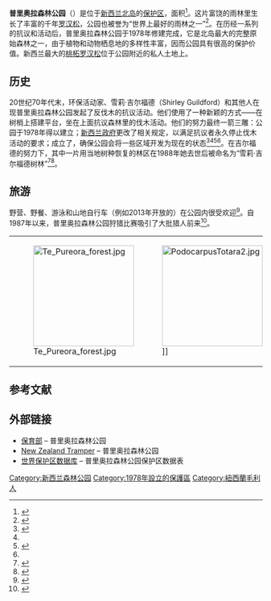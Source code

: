 {{Infobox protected area
| name            = 普里奥拉森林公园
| iucn_category   =
| photo =Te Pureora forest 1.jpg
| photo_caption =  普里奥拉森林公园
| map             = New Zealand |relief=1
| map_alt         =
| map_caption     = 普里奥拉国家公园
| label           =
| location        = {{NZL}}[[北島_(紐西蘭)|北岛]]
| nearest_city    = [[罗托路亚|罗托路亚]]
| nearest_town    = [[陶波|陶波]]
| coordinates     = {{coord|38|30|S|175|35|E|format=dms|display=inline,title}}
| area            = {{convert|75957|ha}}
| established     = 1978年
| visitation_num  =
| visitation_year =
| governing_body  = {{tsl|en|Department of Conservation (New Zealand)|保育部}}
}}

'''普里奥拉森林公园'''（{{lang-en|Pureora Forest Park}}）是位于[[新西兰|新西兰]][[北島_(紐西蘭)|北岛]]的[[保护区|保护区]]，面积{{convert|adj=on|760|km2}}<ref>{{cite web|url=https://data.linz.govt.nz/layer/53564-protected-areas/data/|title=Data Table - Protected Areas - LINZ Data Service|publisher={{tsl|en|Land Information New Zealand||Land Information New Zealand}}|accessdate=2017-10-18|archive-date=2017-10-18|archive-url=https://web.archive.org/web/20171018072034/https://data.linz.govt.nz/layer/53564-protected-areas/data/|dead-url=no}}</ref>。这片富饶的雨林里生长了丰富的千年[[罗汉松科|罗汉松]]，公园也被誉为“世界上最好的雨林之一”<ref>{{Cite web |url= http://www.newzealandnz.co.nz/forest-parks/pureora.html |title= Forest Parks: Pureora |publisher= New Zealand's Information Network |accessdate= 2020-08-26 |archive-date= 2013-09-23 |archive-url= https://web.archive.org/web/20130923021900/http://www.newzealandnz.co.nz/forest-parks/pureora.html |dead-url= yes }}</ref>。在历经一系列的抗议和{{le|坐树|Tree sitting}}活动后，普里奥拉森林公园于1978年修建完成，它是北岛最大的完整原始森林之一，由于植物和动物栖息地的多样性丰富，因而公园具有很高的保护价值。新西兰最大的[[桃柘罗汉松|桃柘罗汉松]]位于公园附近的私人土地上。

==历史==
20世纪70年代末，环保活动家{{le|斯蒂芬·金|Stephen King (conservationist)}}、雪莉·吉尔福德（Shirley Guildford）和其他人在现普里奥拉森林公园发起了反伐木的抗议活动。他们使用了一种新颖的方式——在树梢上搭建平台，坐在上面抗议森林里的伐木活动。他们的努力最终一箭三雕：公园于1978年得以建立；[[新西兰政府|新西兰政府]]更改了相关规定，以满足抗议者永久停止伐木活动的要求；成立了{{le|天然森林恢复信托基金|NZ Native Forests Restoration Trust}}，确保公园会将一些区域开发为现在的状态<ref name="Rawlings-WayAtkinson2010">{{cite book |last1=Rawlings-Way |first1=Charles |last2=Atkinson |first2=Brett |last3=Bennett |first3=Sarah |title=Lonely Planet New Zealand |url=https://books.google.com/books?id=O9kxgh1WlZgC&pg=PT301 |accessdate=2011-01-01 |date=2010-10-01 |publisher=Lonely Planet |isbn=978-1-74179-473-1 |pages=301– |archive-date=2020-08-26 |archive-url=https://web.archive.org/web/20200826092710/https://books.google.com/books?id=O9kxgh1WlZgC&pg=PT301 |dead-url=no }}</ref><ref name=Trust/><ref name="AucklandStar2010">{{cite news |title=Trees crash near totara campers as logging starts |date=1978-01-19 |newspaper={{tsl|en|Auckland Star||Auckland Star}}}}</ref><ref name="sirowaw.net.nz"/>。在吉尔福德的努力下，其中一片用当地树种恢复的林区在1988年她去世后被命名为“雪莉·吉尔福德树林”<ref name=Trust>{{cite web |url=http://www.nznfrt.org.nz/index.php?page_id=111 |publisher=NZ Native Forests Restoration Trust |title=Our history |work=nznfrt.org.nz |dead-url=yes |archiveurl=https://web.archive.org/web/20100125004104/http://www.nznfrt.org.nz/index.php?page_id=111 |archivedate=2010-01-25  }}</ref><ref name="sirowaw.net.nz">{{cite web |url=http://www.sirowaw.net.nz/trampnz/main-tramping-areas/163-pureora-forest-park |title=Pureora Forest Park |work=sirowaw.net.nz |accessdate=2011-01-01 }}{{Dead link|date=2020年8月 |bot=InternetArchiveBot |fix-attempted=yes }}</ref>。

==旅游==
野营、野餐、游泳和山地自行车（例如2013年开放的{{le|木材小路|Timber Trail}}）在公园内很受欢迎<ref name="DeptConservation">{{cite web |url=http://www.doc.govt.nz/parks-and-recreation/places-to-visit/waikato/waitomo-pureora/pureora-forest-park/activities/ |title=Mountain biking Pureora |work=doc.govt.nz |publisher=Department of Conservation |accessdate=2011-01-01 |archive-date=2011-03-18 |archive-url=https://web.archive.org/web/20110318141244/http://www.doc.govt.nz/parks-and-recreation/places-to-visit/waikato/waitomo-pureora/pureora-forest-park/activities/ |dead-url=no }}</ref>。自1987年以来，普里奥拉森林公园狩猎比赛吸引了大批猎人前来<ref name="HuntingCompetition">{{cite web|url=http://www.doc.govt.nz/about-doc/news/media-releases/2010/pureora-hunting-competition-2010-now-open/|title=Pureora Forest Park Hunting Competition 2010 – a roaring success!|work=doc.govt.nz|accessdate=2011-01-01|archive-date=2011-11-08|archive-url=https://web.archive.org/web/20111108211342/http://doc.govt.nz/about-doc/news/media-releases/2010/pureora-hunting-competition-2010-now-open/|dead-url=no}}</ref>。

{|
|-
| [[File:Te_Pureora_forest.jpg|x200px]]
| [[File:PodocarpusTotara2.jpg|x200px]]]]
| [[File:Te_Pureora_forest_2.jpg|x200px]]
| [[File:Te_Pureora_forest_3.jpg|x200px]]
|}

==参考文献==
{{reflist}}

==外部链接==
{{Commons category|Pureora Forest Park}}

*[http://www.doc.govt.nz/parks-and-recreation/places-to-visit/waikato/waitomo-pureora/pureora-forest-park/ 保育部] {{Wayback|url=http://www.doc.govt.nz/parks-and-recreation/places-to-visit/waikato/waitomo-pureora/pureora-forest-park/ |date=20150312122840 }} – 普里奥拉森林公园
*[http://tramper.co.nz/?1450 New Zealand Tramper] {{Wayback|url=http://tramper.co.nz/?1450 |date=20150122031326 }} – 普里奥拉森林公园
*[http://www.wdpa.org/SiteSheet.aspx?sitecode=10479 世界保护区数据库] – 普里奥拉森林公园保护区数据表

[[Category:新西兰森林公园|Category:新西兰森林公园]]
[[Category:1978年設立的保護區|Category:1978年設立的保護區]]
[[Category:紐西蘭毛利人|Category:紐西蘭毛利人]]